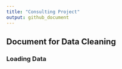 ```yaml
---
title: "Consulting Project"
output: github_document
---
```


## Document for Data Cleaning 

### Loading Data
```r

```

